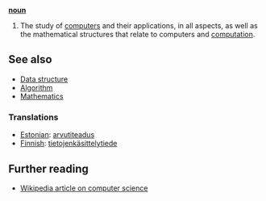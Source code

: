 '''[[noun]]'''

# The study of [[computer]]s and their applications, in all aspects, as well as the mathematical structures that relate to computers and [[computation]].

== See also ==

* [[Data structure]]
* [[Algorithm]]
* [[Mathematics]]

===Translations===

* [[Estonian]]: [[arvutiteadus]]
* [[Finnish]]: [[tietojenkäsittelytiede]]

== Further reading ==

* [[w:Computer science|Wikipedia article on computer science]]